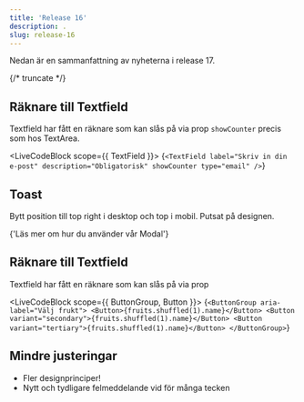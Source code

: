 ```yaml
---
title: 'Release 16'
description: .
slug: release-16
---
```



Nedan är en sammanfattning av nyheterna i release 17.

{/* truncate */}

## Räknare till Textfield

Textfield har fått en räknare som kan slås på via prop `showCounter` precis som hos TextArea.

<LiveCodeBlock scope={{ TextField }}>
  {`<TextField
    label="Skriv in din e-post"
    description="Obligatorisk"
    showCounter
    type="email"
/>`}
</LiveCodeBlock>

## Toast

Bytt position till top right i desktop och top i mobil. Putsat på designen.

<Link
  standalone
  href='/components/modal'
>
  {'Läs mer om hur du använder vår Modal'}
</Link>

## Räknare till Textfield

Textfield har fått en räknare som kan slås på via prop

<LiveCodeBlock scope={{ ButtonGroup, Button }}>
  {`<ButtonGroup aria-label="Välj frukt">
    <Button>{fruits.shuffled(1).name}</Button>
    <Button variant="secondary">{fruits.shuffled(1).name}</Button>
    <Button variant="tertiary">{fruits.shuffled(1).name}</Button>
</ButtonGroup>`}
</LiveCodeBlock>

## Mindre justeringar

- Fler designprinciper!
- Nytt och tydligare felmeddelande vid för många tecken
